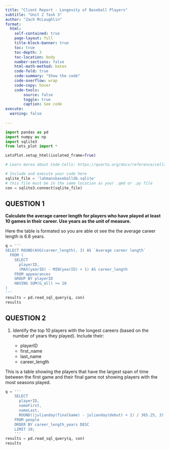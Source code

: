 ```yaml
---
title: "Client Report - Longevity of Baseball Players"
subtitle: "Unit 2 Task 3"
author: "Zach McLaughlin"
format:
  html:
    self-contained: true
    page-layout: full
    title-block-banner: true
    toc: true
    toc-depth: 3
    toc-location: body
    number-sections: false
    html-math-method: katex
    code-fold: true
    code-summary: "Show the code"
    code-overflow: wrap
    code-copy: hover
    code-tools:
        source: false
        toggle: true
        caption: See code
execute: 
  warning: false
    
---
```


```python
import pandas as pd 
import numpy as np
import sqlite3
from lets_plot import *

LetsPlot.setup_html(isolated_frame=True)
```


```python
# Learn morea about Code Cells: https://quarto.org/docs/reference/cells/cells-jupyter.html

# Include and execute your code here
sqlite_file = 'lahmansbaseballdb.sqlite'
# this file must be in the same location as your .qmd or .py file
con = sqlite3.connect(sqlite_file)
```

## QUESTION 1

__Calculate the average career length for players who have played at least 10 games in their career. Use years as the unit of measure.__

Here the table is formated so you are able ot see the the average career length is 6.8 years.

```python
q = '''
SELECT ROUND(AVG(career_length), 3) AS `Average career length`
  FROM (
    SELECT
      playerID,
      (MAX(yearID) - MIN(yearID) + 1) AS career_length
    FROM appearances
    GROUP BY playerID
    HAVING SUM(G_all) >= 10
)
'''
results = pd.read_sql_query(q, con)
results
```


## QUESTION 2

1. Identify the top 10 players with the longest careers (based on the number of years they played). Include their:

    - playerID
    - first_name
    - last_name
    - career_length

This is a table showing the players that have the largest span of time between the first game and their final game not showing players with the most seasons played.

```python
q = '''
    SELECT
      playerID,
      nameFirst,
      nameLast,
      ROUND((julianday(finalGame) - julianday(debut) + 1) / 365.25, 3) AS   career_length_years
    FROM people
    ORDER BY career_length_years DESC
    LIMIT 10;
    '''
results = pd.read_sql_query(q, con)
results
```


